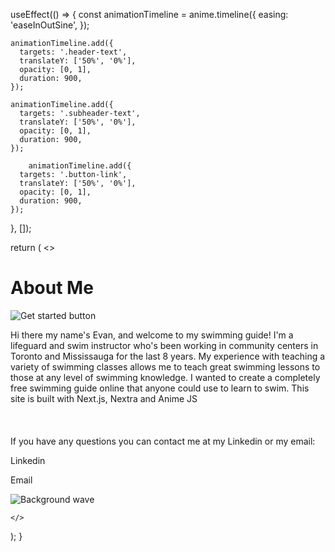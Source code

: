 
  useEffect(() => {
    const animationTimeline = anime.timeline({
      easing: 'easeInOutSine',
    });

    animationTimeline.add({
      targets: '.header-text',
      translateY: ['50%', '0%'],
      opacity: [0, 1],
      duration: 900,
    });

    animationTimeline.add({
      targets: '.subheader-text',
      translateY: ['50%', '0%'],
      opacity: [0, 1],
      duration: 900,
    });

        animationTimeline.add({
      targets: '.button-link',
      translateY: ['50%', '0%'],
      opacity: [0, 1],
      duration: 900,
    });
  }, []);

  return (
    <>
      <Head>
        <title>Learn Swimming</title>
        <link rel="icon" href="/favicon.ico" />
        <link href="https://fonts.googleapis.com/css2?family=Montserrat:wght@400;700&display=swap" rel="stylesheet" />
      </Head>


<h1 className="header-text" style={{
    fontFamily: 'Montserrat, sans-serif',
    fontWeight: '500',
    fontSize: '4rem',
    textAlign: 'center',
    marginBottom: '1rem',
    paddingTop: '3rem'
  }}>
    About Me
</h1>

   <div style={{ display: 'flex', justifyContent: 'center' }}>
  <p className="header-text" style={{
    borderRadius: '30px',
    textDecoration: 'none',
    fontSize: '1.25rem',
    boxShadow: '0px 5px 10px rgba(0, 0, 0, 0.25)',
    display: 'inline-block',
    textAlign: 'center'
  }}>
    <img src="https://i.imgur.com/Z0zwDU9.jpeg" alt="Get started button" style={{
      width: '100%',
      height: '100%',
      objectFit: 'cover',
      borderRadius: '30px'
    }} />
  </p>
  </div>
  <p className="header-text" style={{
    fontFamily: 'Montserrat, sans-serif',
    fontWeight: '300',
    padding: '12px',
    fontSize: '1.5rem',
    textAlign: 'center',
    marginBottom: '1rem'
  }}>
  Hi there my name's Evan, and welcome to my swimming guide! 
I'm a lifeguard and swim instructor who's been working in community centers in Toronto and Mississauga for the last 8 years.
My experience with teaching a variety of swimming classes allows me to teach great swimming lessons to those at any level of swimming knowledge.
I wanted to create a completely free swimming guide 
online that anyone could use to learn to swim.
This site is built with Next.js, Nextra and Anime JS
<br></br><br></br>
If you have any questions you can contact me at my Linkedin or my email:     <Link href="https://www.linkedin.com/in/evan-koumarelas">
          <p className="header-text" style={{
            backgroundColor: '#3e9aff',
            color: 'white',
            padding: '12px 32px',
            borderRadius: '30px',
            textDecoration: 'none',
            fontSize: '1.25rem',
            boxShadow: '0px 5px 10px rgba(0, 0, 0, 0.25)',
            display: 'inline-block',
            textAlign: 'center'
          }}>
            Linkedin 
          </p>
        </Link>        <Link href="mailto:evankoumarelas@hotmail.com">
          <p className="header-text" style={{
            backgroundColor: '#3e9aff',
            color: 'white',
            padding: '12px 32px',
            borderRadius: '30px',
            textDecoration: 'none',
            fontSize: '1.25rem',
            boxShadow: '0px 5px 10px rgba(0, 0, 0, 0.25)',
            display: 'inline-block',
            textAlign: 'center'
          }}>
            Email
          </p>
        </Link></p>
      <Image
  style={{
    position: 'fixed',
    bottom: 0,
    right: 0,
    zIndex: -1,
    width: '100%',
    height: 'auto',
  }}
  src="/images/wave.png"
  alt="Background wave"
  layout="responsive"
  width={1}
  height={0.2}
  objectFit="cover"
  objectPosition="center bottom"
  quality={100}
/> 

    </>

    
  );
}
